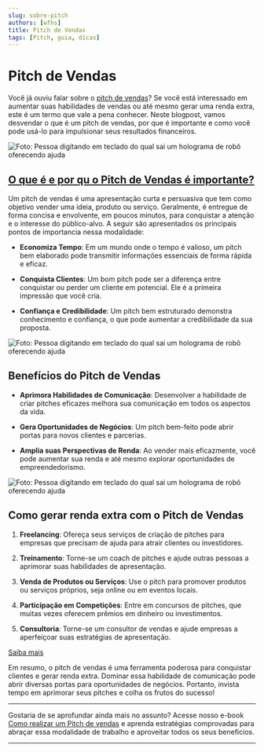 ```yaml
---
slug: sobre-pitch
authors: [wfhs]
title: Pitch de Vendas
tags: [Pitch, guia, dicas]
---
```


# Pitch de Vendas

Você já ouviu falar sobre o [pitch de vendas](https://kiwify.app/jJLox9M)? Se você está interessado em aumentar suas habilidades de vendas ou até mesmo gerar uma renda extra, este é um termo que vale a pena conhecer. Neste blogpost, vamos desvendar o que é um pitch de vendas, por que é importante e como você pode usá-lo para impulsionar seus resultados financeiros.

![Foto: Pessoa digitando em teclado do qual sai um holograma de robô oferecendo ajuda](./img/pitch.jpg#rounded)

## [O que é e por qu o Pitch de Vendas é importante?](https://kiwify.app/jJLox9M)

Um pitch de vendas é uma apresentação curta e persuasiva que tem como objetivo vender uma ideia, produto ou serviço. Geralmente, é entregue de forma concisa e envolvente, em poucos minutos, para conquistar a atenção e o interesse do público-alvo. A seguir são apresentados os principais pontos de importancia nessa modalidade:

- **Economiza Tempo**: Em um mundo onde o tempo é valioso, um pitch bem elaborado pode transmitir informações essenciais de forma rápida e eficaz.

- **Conquista Clientes**: Um bom pitch pode ser a diferença entre conquistar ou perder um cliente em potencial. Ele é a primeira impressão que você cria.

- **Confiança e Credibilidade**: Um pitch bem estruturado demonstra conhecimento e confiança, o que pode aumentar a credibilidade da sua proposta.

![Foto: Pessoa digitando em teclado do qual sai um holograma de robô oferecendo ajuda](./img/pitch1.jpg#rounded)

## Benefícios do Pitch de Vendas

- **Aprimora Habilidades de Comunicação**: Desenvolver a habilidade de criar pitches eficazes melhora sua comunicação em todos os aspectos da vida.

- **Gera Oportunidades de Negócios**: Um pitch bem-feito pode abrir portas para novos clientes e parcerias.

- **Amplia suas Perspectivas de Renda**: Ao vender mais eficazmente, você pode aumentar sua renda e até mesmo explorar oportunidades de empreendedorismo.

![Foto: Pessoa digitando em teclado do qual sai um holograma de robô oferecendo ajuda](./img/pitch2.jpg#rounded)

## Como gerar renda extra com o Pitch de Vendas

1. **Freelancing**: Ofereça seus serviços de criação de pitches para empresas que precisam de ajuda para atrair clientes ou investidores.

2. **Treinamento**: Torne-se um coach de pitches e ajude outras pessoas a aprimorar suas habilidades de apresentação.

3. **Venda de Produtos ou Serviços**: Use o pitch para promover produtos ou serviços próprios, seja online ou em eventos locais.

4. **Participação em Competições**: Entre em concursos de pitches, que muitas vezes oferecem prêmios em dinheiro ou investimentos.

5. **Consultoria**: Torne-se um consultor de vendas e ajude empresas a aperfeiçoar suas estratégias de apresentação.

[<Link className="button button--primary button--lg"> Saiba mais</Link>](https://kiwify.app/jJLox9M)

Em resumo, o pitch de vendas é uma ferramenta poderosa para conquistar clientes e gerar renda extra. Dominar essa habilidade de comunicação pode abrir diversas portas para oportunidades de negócios. Portanto, invista tempo em aprimorar seus pitches e colha os frutos do sucesso!

<hr/>
Gostaria de se aprofundar ainda mais no assunto? Acesse nosso e-book <a href="https://kiwify.app/jJLox9M">Como realizar um Pitch de vendas</a> e aprenda estratégias comprovadas para abraçar essa modalidade de trabalho e aproveitar todos os seus benefícios.<br />

<hr/>
